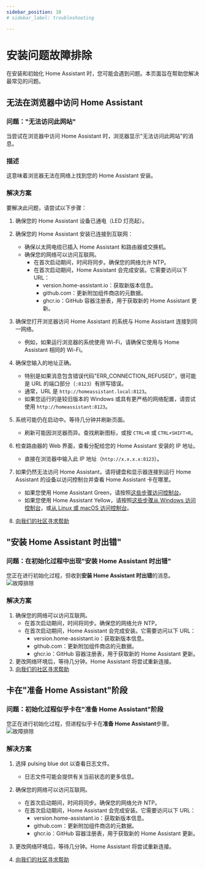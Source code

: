 ```yaml
---
sidebar_position: 10
# sidebar_label: troubleshooting

---
```


# 安装问题故障排除

在安装和初始化 Home Assistant 时，您可能会遇到问题。本页面旨在帮助您解决最常见的问题。

## 无法在浏览器中访问 Home Assistant

### 问题："无法访问此网站"

当尝试在浏览器中访问 Home Assistant 时，浏览器显示"无法访问此网站"的消息。

### 描述
这意味着浏览器无法在网络上找到您的 Home Assistant 安装。

### 解决方案
要解决此问题，请尝试以下步骤：

1. 确保您的 Home Assistant 设备已通电（LED 灯亮起）。
2. 确保您的 Home Assistant 安装已连接到互联网：
    - 确保以太网电缆已插入 Home Assistant 和路由器或交换机。
    - 确保您的网络可以访问互联网。
        - 在首次启动期间，时间将同步。确保您的网络允许 NTP。
        - 在首次启动期间，Home Assistant 会完成安装。它需要访问以下 URL：
            - version.home-assistant.io：获取新版本信息。
            - github.com：更新附加组件商店的元数据。
            - ghcr.io：GitHub 容器注册表，用于获取新的 Home Assistant 更新。
3. 确保您打开浏览器访问 Home Assistant 的系统与 Home Assistant 连接到同一网络。
    - 例如，如果运行浏览器的系统使用 Wi-Fi，请确保它使用与 Home Assistant 相同的 Wi-Fi。

4. 确保您输入的地址正确。
    - 特别是如果消息包含错误代码"ERR_CONNECTION_REFUSED"，很可能是 URL 的端口部分（`:8123`）有拼写错误。
    - 通常，URL 是 `http://homeassistant.local:8123`。
    - 如果您运行的是较旧版本的 Windows 或具有更严格的网络配置，请尝试使用 `http://homeassistant:8123`。

5. 系统可能仍在启动中。等待几分钟并刷新页面。
    - 刷新可能因浏览器而异。查找刷新图标，或按 `CTRL+R` 或 `CTRL+SHIFT+R`。

6. 检查路由器的 Web 界面，查看分配给您的 Home Assistant 安装的 IP 地址。
    - 直接在浏览器中输入此 IP 地址（`http://x.x.x.x:8123`）。

7. 如果仍然无法访问 Home Assistant，请将键盘和显示器连接到运行 Home Assistant 的设备以访问控制台并查看 Home Assistant 卡在哪里。
    - 如果您使用 Home Assistant Green，请按照[这些步骤访问控制台](https://green.home-assistant.io/guides/use-terminal/)。
    - 如果您使用 Home Assistant Yellow，请按照[这些步骤从 Windows 访问控制台](https://yellow.home-assistant.io/guides/use-serial-console-windows/)，或[从 Linux 或 macOS 访问控制台](https://yellow.home-assistant.io/guides/use-serial-console-linux-macos/)。

8. [向我们的社区寻求帮助](https://www.home-assistant.io/help/)

## "安装 Home Assistant 时出错"

### 问题：在初始化过程中出现"安装 Home Assistant 时出错"

您正在进行初始化过程，但收到**安装 Home Assistant 时出错**的消息。
![故障排除](./img/troubleshooting_1.png)

### 解决方案
1. 确保您的网络可以访问互联网。
    - 在首次启动期间，时间将同步。确保您的网络允许 NTP。
    - 在首次启动期间，Home Assistant 会完成安装。它需要访问以下 URL：
        - version.home-assistant.io：获取新版本信息。
        - github.com：更新附加组件商店的元数据。
        - ghcr.io：GitHub 容器注册表，用于获取新的 Home Assistant 更新。
2. 更改网络环境后，等待几分钟。Home Assistant 将尝试重新连接。
3. [向我们的社区寻求帮助](https://www.home-assistant.io/help/)

## 卡在"准备 Home Assistant"阶段

### 问题：初始化过程似乎卡在"准备 Home Assistant"阶段
您正在进行初始化过程，但进程似乎卡在**准备 Home Assistant**步骤。
![故障排除](./img/troubleshooting_2.png)

### 解决方案
1. 选择 pulsing blue dot 以查看日志文件。
    - 日志文件可能会提供有关当前状态的更多信息。

2. 确保您的网络可以访问互联网。
    - 在首次启动期间，时间将同步。确保您的网络允许 NTP。
    - 在首次启动期间，Home Assistant 会完成安装。它需要访问以下 URL：
        - version.home-assistant.io：获取新版本信息。
        - github.com：更新附加组件商店的元数据。
        - ghcr.io：GitHub 容器注册表，用于获取新的 Home Assistant 更新。
2. 更改网络环境后，等待几分钟。Home Assistant 将尝试重新连接。
3. [向我们的社区寻求帮助](https://www.home-assistant.io/help/)





